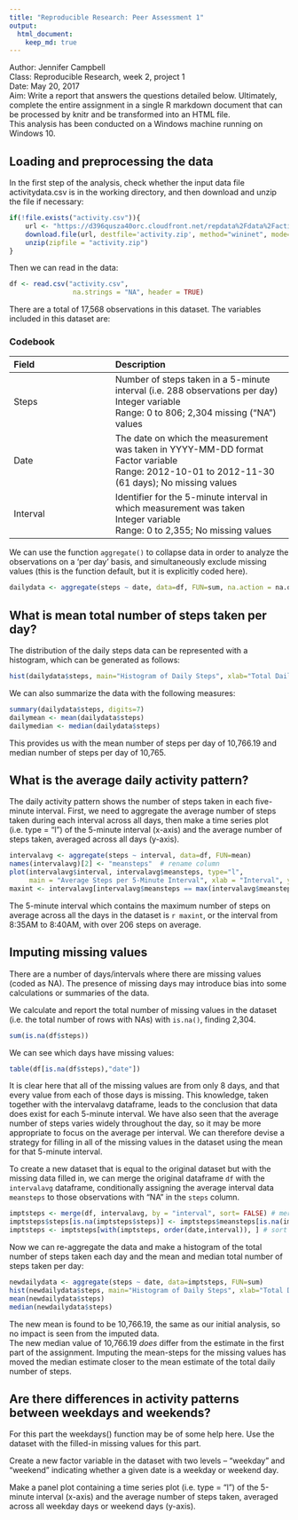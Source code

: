 ```yaml
---
title: "Reproducible Research: Peer Assessment 1"
output: 
  html_document:
    keep_md: true
---
```


Author: Jennifer Campbell  
Class: Reproducible Research, week 2, project 1  
Date: May 20, 2017  
Aim: Write a report that answers the questions detailed below. Ultimately, complete the entire assignment in a single R markdown document that can be processed by knitr and be transformed into an HTML file.  
This analysis has been conducted on a Windows machine running on Windows 10.  

## Loading and preprocessing the data
In the first step of the analysis, check whether the input data file activitydata.csv is in the working directory, 
and then download and unzip the file if necessary:

``` r
if(!file.exists("activity.csv")){
    url <- "https://d396qusza40orc.cloudfront.net/repdata%2Fdata%2Factivity.zip"
    download.file(url, destfile='activity.zip', method="wininet", mode="wb")
    unzip(zipfile = "activity.zip")
}
```

Then we can read in the data:  
```r
df <- read.csv("activity.csv", 
                na.strings = "NA", header = TRUE)
```                

There are a total of 17,568 observations in this dataset. 
The variables included in this dataset are:

### Codebook  
| Field | Description|
|:------|:-----------|
|Steps | Number of steps taken in a 5-minute interval (i.e. 288 observations per day) <br> Integer variable <br> Range: 0 to 806; 2,304 missing ("NA") values|
|Date | The date on which the measurement was taken in YYYY-MM-DD format <br> Factor variable <br> Range: 2012-10-01 to 2012-11-30 (61 days); No missing values|
|Interval | Identifier for the 5-minute interval in which measurement was taken <br> Integer  variable <br> Range: 0 to 2,355; No missing values|

We can use the function `aggregate()` to collapse data in order to analyze the observations on a 'per day' basis, and simultaneously exclude missing values (this is the function default, but it is explicitly coded here).

```r
dailydata <- aggregate(steps ~ date, data=df, FUN=sum, na.action = na.omit)
```

## What is mean total number of steps taken per day?
  
The distribution of the daily steps data can be represented with a histogram, which can be generated as follows:

```r
hist(dailydata$steps, main="Histogram of Daily Steps", xlab="Total Daily Steps", breaks=10)
```

We can also summarize the data with the following measures:

```r
summary(dailydata$steps, digits=7)
dailymean <- mean(dailydata$steps)
dailymedian <- median(dailydata$steps)
```
 
This provides us with the mean number of steps per day of 10,766.19 and median number of steps per day of 10,765.  
 
## What is the average daily activity pattern?
 
The daily activity pattern shows the number of steps taken in each five-minute interval.  First, we need to aggregate the average number of steps taken during each interval across all days, then make a time series plot (i.e. type = "l") of the 5-minute interval (x-axis) and the average number of steps taken, averaged across all days (y-axis).  

```r
intervalavg <- aggregate(steps ~ interval, data=df, FUN=mean)
names(intervalavg)[2] <- "meansteps"  # rename column
plot(intervalavg$interval, intervalavg$meansteps, type="l",
     main = "Average Steps per 5-Minute Interval", xlab = "Interval", ylab = "Mean Steps")
maxint <- intervalavg[intervalavg$meansteps == max(intervalavg$meansteps),] 
```

The 5-minute interval which contains the maximum number of steps on average across all the days in the dataset is `r maxint`, or the interval from 8:35AM to 8:40AM, with over 206 steps on average. 
 
## Imputing missing values  

There are a number of days/intervals where there are missing values (coded as NA). The presence of missing days may introduce bias into some calculations or summaries of the data.

We calculate and report the total number of missing values in the dataset (i.e. the total number of rows with NAs) with `is.na()`, finding 2,304.

```r
sum(is.na(df$steps))
```

We can see which days have missing values:

```r
table(df[is.na(df$steps),"date"])
```

It is clear here that all of the missing values are from only 8 days, and that every value from each of those days is missing. This knowledge, taken together with the intervalavg dataframe, leads to the conclusion that data does exist for each 5-minute interval. We have also seen that the average number of steps varies widely throughout the day, so it may be more appropriate to focus on the average per interval. We can therefore devise a strategy for filling in all of the missing values in the dataset using the mean for that 5-minute interval.

To create a new dataset that is equal to the original dataset but with the missing data filled in, we can merge the original dataframe `df` with the `intervalavg` dataframe, conditionally assigning the average interval data `meansteps` to those observations with "NA" in the `steps` column.

```r
imptsteps <- merge(df, intervalavg, by = "interval", sort= FALSE) # merge
imptsteps$steps[is.na(imptsteps$steps)] <- imptsteps$meansteps[is.na(imptsteps$steps)] # replace
imptsteps <- imptsteps[with(imptsteps, order(date,interval)), ] # sort by date then interval
```

Now we can re-aggregate the data and make a histogram of the total number of steps taken each day and the mean and median total number of steps taken per day:  

```r
newdailydata <- aggregate(steps ~ date, data=imptsteps, FUN=sum)
hist(newdailydata$steps, main="Histogram of Daily Steps", xlab="Total Daily Steps", breaks=10)
mean(newdailydata$steps)
median(newdailydata$steps)
```

The new mean is found to be 10,766.19, the same as our initial analysis, so no impact is seen from the imputed data.  
The new median value of 10,766.19 *does* differ from the estimate in the first part of the assignment.  Imputing the mean-steps for the missing values has moved the median estimate closer to the mean estimate of the total daily number of steps. 
 
 
## Are there differences in activity patterns between weekdays and weekends?  

For this part the weekdays() function may be of some help here. Use the dataset with the filled-in missing values for this part.

Create a new factor variable in the dataset with two levels -- "weekday" and "weekend" indicating whether a given date is a weekday or weekend day.

Make a panel plot containing a time series plot (i.e. type = "l") of the 5-minute interval (x-axis) and the average number of steps taken, averaged across all weekday days or weekend days (y-axis).


